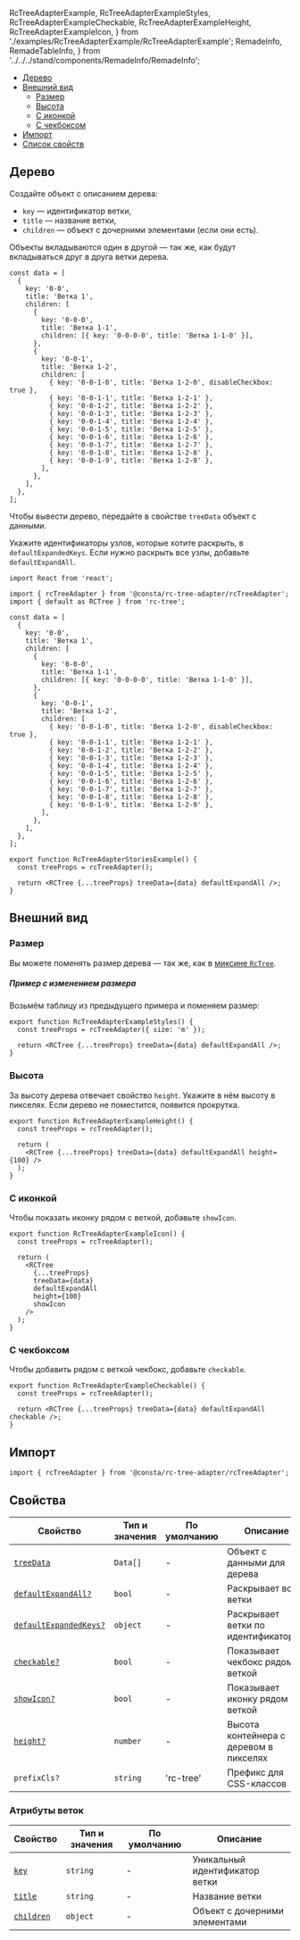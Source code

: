   RcTreeAdapterExample,
  RcTreeAdapterExampleStyles,
  RcTreeAdapterExampleCheckable,
  RcTreeAdapterExampleHeight,
  RcTreeAdapterExampleIcon,
} from './examples/RcTreeAdapterExample/RcTreeAdapterExample';
  RemadeInfo,
  RemadeTableInfo,
} from '../../../stand/components/RemadeInfo/RemadeInfo';

<MdxMenu>

- [Дерево](#дерево)
- [Внешний вид](#внешний-вид)
  - [Размер](#размер)
  - [Высота](#высота)
  - [С иконкой](#с-иконкой)
  - [С чекбоксом](#с-чекбоксом)
- [Импорт](#импорт)
- [Список свойств](#свойства)

</MdxMenu>

## Дерево

Создайте объект с описанием дерева:

- `key` — идентификатор ветки,
- `title` — название ветки,
- `children` — объект с дочерними элементами (если они есть).

Объекты вкладываются один в другой — так же, как будут вкладываться друг в друга ветки дерева.

```tsx
const data = [
  {
    key: '0-0',
    title: 'Ветка 1',
    children: [
      {
        key: '0-0-0',
        title: 'Ветка 1-1',
        children: [{ key: '0-0-0-0', title: 'Ветка 1-1-0' }],
      },
      {
        key: '0-0-1',
        title: 'Ветка 1-2',
        children: [
          { key: '0-0-1-0', title: 'Ветка 1-2-0', disableCheckbox: true },
          { key: '0-0-1-1', title: 'Ветка 1-2-1' },
          { key: '0-0-1-2', title: 'Ветка 1-2-2' },
          { key: '0-0-1-3', title: 'Ветка 1-2-3' },
          { key: '0-0-1-4', title: 'Ветка 1-2-4' },
          { key: '0-0-1-5', title: 'Ветка 1-2-5' },
          { key: '0-0-1-6', title: 'Ветка 1-2-6' },
          { key: '0-0-1-7', title: 'Ветка 1-2-7' },
          { key: '0-0-1-8', title: 'Ветка 1-2-8' },
          { key: '0-0-1-9', title: 'Ветка 1-2-9' },
        ],
      },
    ],
  },
];
```

Чтобы вывести дерево, передайте в свойстве `treeData` объект с данными.

Укажите идентификаторы узлов, которые хотите раскрыть, в `defaultExpandedKeys`. Если нужно раскрыть все узлы, добавьте `defaultExpandAll`.

```tsx
import React from 'react';

import { rcTreeAdapter } from '@consta/rc-tree-adapter/rcTreeAdapter';
import { default as RCTree } from 'rc-tree';

const data = [
  {
    key: '0-0',
    title: 'Ветка 1',
    children: [
      {
        key: '0-0-0',
        title: 'Ветка 1-1',
        children: [{ key: '0-0-0-0', title: 'Ветка 1-1-0' }],
      },
      {
        key: '0-0-1',
        title: 'Ветка 1-2',
        children: [
          { key: '0-0-1-0', title: 'Ветка 1-2-0', disableCheckbox: true },
          { key: '0-0-1-1', title: 'Ветка 1-2-1' },
          { key: '0-0-1-2', title: 'Ветка 1-2-2' },
          { key: '0-0-1-3', title: 'Ветка 1-2-3' },
          { key: '0-0-1-4', title: 'Ветка 1-2-4' },
          { key: '0-0-1-5', title: 'Ветка 1-2-5' },
          { key: '0-0-1-6', title: 'Ветка 1-2-6' },
          { key: '0-0-1-7', title: 'Ветка 1-2-7' },
          { key: '0-0-1-8', title: 'Ветка 1-2-8' },
          { key: '0-0-1-9', title: 'Ветка 1-2-9' },
        ],
      },
    ],
  },
];

export function RcTreeAdapterStoriesExample() {
  const treeProps = rcTreeAdapter();

  return <RCTree {...treeProps} treeData={data} defaultExpandAll />;
}
```

<RcTreeAdapterExample />

## Внешний вид

### Размер

Вы можете поменять размер дерева — так же, как в [миксине `RcTree`](##LIBS.STAND|stand:rc-tree-adapter-mixs-rctree-stable).

##### Пример с изменением размера

Возьмём таблицу из предыдущего примера и поменяем размер:

```tsx
export function RcTreeAdapterExampleStyles() {
  const treeProps = rcTreeAdapter({ size: 'm' });

  return <RCTree {...treeProps} treeData={data} defaultExpandAll />;
}
```

<RcTreeAdapterExampleStyles />

### Высота

За высоту дерева отвечает свойство `height`. Укажите в нём высоту в пикселях. Если дерево не поместится, появится прокрутка.

```tsx
export function RcTreeAdapterExampleHeight() {
  const treeProps = rcTreeAdapter();

  return (
    <RCTree {...treeProps} treeData={data} defaultExpandAll height={100} />
  );
}
```

<RcTreeAdapterExampleHeight />

### С иконкой

Чтобы показать иконку рядом с веткой, добавьте `showIcon`.

```tsx
export function RcTreeAdapterExampleIcon() {
  const treeProps = rcTreeAdapter();

  return (
    <RCTree
      {...treeProps}
      treeData={data}
      defaultExpandAll
      height={100}
      showIcon
    />
  );
}
```

<RcTreeAdapterExampleIcon />

### С чекбоксом

Чтобы добавить рядом с веткой чекбокс, добавьте `checkable`.

```tsx
export function RcTreeAdapterExampleCheckable() {
  const treeProps = rcTreeAdapter();

  return <RCTree {...treeProps} treeData={data} defaultExpandAll checkable />;
}
```

<RcTreeAdapterExampleCheckable />

## Импорт

```tsx
import { rcTreeAdapter } from '@consta/rc-tree-adapter/rcTreeAdapter';
```

## Свойства

<RemadeTableInfo apiUrl="https://github.com/react-component/tree" />

| Свойство                          | Тип и значения | По умолчанию | Описание                               |
| --------------------------------- | -------------- | ------------ | -------------------------------------- |
| [`treeData`](#дерево)             | `Data[]`       | -            | Объект с данными для дерева            |
| [`defaultExpandAll?`](#дерево)    | `bool`         | -            | Раскрывает все ветки                   |
| [`defaultExpandedKeys?`](#дерево) | `object`       | -            | Раскрывает ветки по идентификаторам    |
| [`checkable?`](#с-чекбоксом)      | `bool`         | -            | Показывает чекбокс рядом с веткой      |
| [`showIcon?`](#с-иконкой)         | `bool`         | -            | Показывает иконку рядом с веткой       |
| [`height?`](#высота)              | `number`       | -            | Высота контейнера с деревом в пикселях |
| `prefixCls?`                      | `string`       | 'rc-tree'    | Префикс для CSS-классов                |

### Атрибуты веток

| Свойство              | Тип и значения | По умолчанию | Описание                       |
| --------------------- | -------------- | ------------ | ------------------------------ |
| [`key`](#дерево)      | `string`       | -            | Уникальный идентификатор ветки |
| [`title`](#дерево)    | `string`       | -            | Название ветки                 |
| [`children`](#дерево) | `object`       | -            | Объект с дочерними элементами  |
